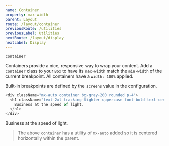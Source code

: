 ```yaml
---
name: Container
property: max-width
parent: Layout
route: /layout/container
previousRoute: /utilities
previousLabel: Utilities
nextRoute: /layout/display
nextLabel: Display
---
```



`container`

Containers provide a nice, responsive way to wrap your content. Add a `container` class to your `Box` to have its `max-width` match the `min-width` of the current breakpoint. All containers have a `width: 100%` applied.

Built-in breakpoints are defined by the `screens` value in the configuration.

<ConfigPropertyList property="screens" />

```js
<div className="mx-auto container bg-gray-200 rounded p-4">
  <h1 className="text-2xl tracking-tighter uppercase font-bold text-center">
    Business at the speed of light.
  </h1>
</div>
```

<Box className="mx-auto container bg-gray-200 rounded p-4">
  <Box
    is="h1"
    className="text-2xl tracking-tighter uppercase font-bold text-center"
  >
    Business at the speed of light.
  </Box>
</Box>

> The above `container` has a utility of `mx-auto` added so it is centered horizontally within the parent.
